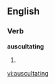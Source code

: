 
==English==

===Verb===
'''auscultating'''

# {{present participle of|[[auscultate]]}}

[[vi:auscultating]]